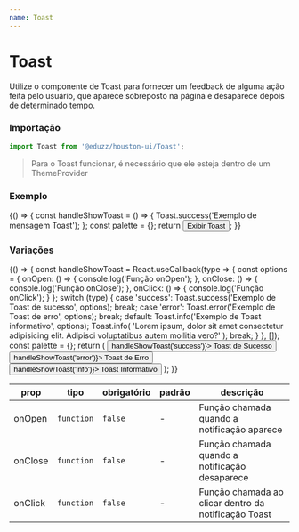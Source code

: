 ```yaml
---
name: Toast
---
```




# Toast

Utilize o componente de Toast para fornecer um feedback de alguma ação feita pelo usuário,
que aparece sobreposto na página e desaparece depois de determinado tempo.

### Importação

```js
import Toast from '@eduzz/houston-ui/Toast';
```

> Para o Toast funcionar, é necessário que ele esteja dentro de um ThemeProvider

### Exemplo

<Playground>
  {() => {
    const handleShowToast = () => {
      Toast.success('Exemplo de mensagem Toast');
    };
    const palette = {};
    return <Button onClick={handleShowToast}>Exibir Toast</Button>;
  }}
</Playground>

### Variações

<Playground>
  {() => {
    const handleShowToast = React.useCallback(type => {
      const options = {
        onOpen: () => {
          console.log('Função onOpen');
        },
        onClose: () => {
          console.log('Função onClose');
        },
        onClick: () => {
          console.log('Função onClick');
        }
      };
      switch (type) {
        case 'success':
          Toast.success('Exemplo de Toast de sucesso', options);
          break;
        case 'error':
          Toast.error('Exemplo de Toast de erro', options);
          break;
        default:
          Toast.info('Exemplo de Toast informativo', options);
          Toast.info(
            'Lorem ipsum, dolor sit amet consectetur adipisicing elit. Adipisci voluptatibus autem mollitia vero?'
          );
          break;
      }
    }, []);
    const palette = {};
    return (
      <Row>
        <Column>
          <Button variant='outlined' onClick={() => handleShowToast('success')}>
            Toast de Sucesso
          </Button>
        </Column>
        <Column>
          <Button variant='outlined' onClick={() => handleShowToast('error')}>
            Toast de Erro
          </Button>
        </Column>
        <Column>
          <Button variant='outlined' onClick={() => handleShowToast('info')}>
            Toast Informativo
          </Button>
        </Column>
      </Row>
    );
  }}
</Playground>

| prop    | tipo       | obrigatório | padrão | descrição                                            |
| ------- | ---------- | ----------- | ------ | ---------------------------------------------------- |
| onOpen  | `function` | `false`     | -      | Função chamada quando a notificação aparece          |
| onClose | `function` | `false`     | -      | Função chamada quando a notificação desaparece       |
| onClick | `function` | `false`     | -      | Função chamada ao clicar dentro da notificação Toast |
